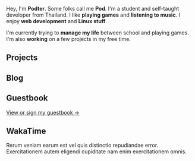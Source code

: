 
Hey, I'm **Podter**. Some folks call me **Pod**. I'm a student and self-taught
developer from Thailand. I like **playing games** and **listening to music**. I enjoy
**web development** and **Linux stuff**.

I'm currently trying to **manage my life** between school and playing games.
I'm also **working** on a few projects in my free time.

## Projects

<Projects />

## Blog

<Posts />

## Guestbook

<Guestbook client:visible />

[View or sign my guestbook →](/guestbook)

## WakaTime

Rerum veniam earum est vel quis distinctio repudiandae error. Exercitationem autem eligendi cupiditate nam enim exercitationem omnis.
